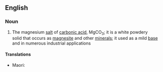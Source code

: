 ==English==

===Noun===
{{wikipedia}}
{{en-noun|-}}

# {{lb|en|inorganic compound}} The magnesium [[salt]] of [[carbonic acid]], MgCO<sub>3</sub>; it is a white powdery solid that occurs as [[magnesite]] and other [[mineral]]s; it used as a mild [[base]] and in numerous industrial applications

====Translations====
{{trans-top|MgCO3}}
{{trans-mid}}
* Maori: {{t|mi|konupora waihā}}
{{trans-bottom}}